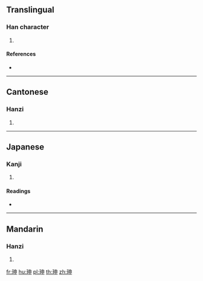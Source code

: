 {{character info/new}}
==Translingual==

===Han character===
{{Han char|rn=96|rad=玉|as=05|sn=9|four=15106|canj=MGLWL|ids=⿰𤣩申}}

# {{defn|Han|sort=玉05}}

====References====
* {{Han ref|kx=0729.160|dkj=20910|hdz=21106.080|uh=73C5|ud=29637|bh=CFCA|bd=53194}}

----

==Cantonese==

===Hanzi===
{{yue-hanzi|jyut=|y=san1}}

# {{defn|lang=yue|sort=玉05}}

----

==Japanese==

===Kanji===
{{ja-kanji|grade=|rs=玉05}}

# {{defn|lang=ja|sort=玉05}}

====Readings====
* {{ja-readings|on=[[しん]] (shin)|kun=}}

----

==Mandarin==

===Hanzi===
{{cmn-hanzi|pin=[[shēn]] ([[shen1]])|wg=shen<sup>1</sup>}}

# {{defn|lang=cmn|sort=玉05}}

[[fr:珅]]
[[hu:珅]]
[[pl:珅]]
[[th:珅]]
[[zh:珅]]